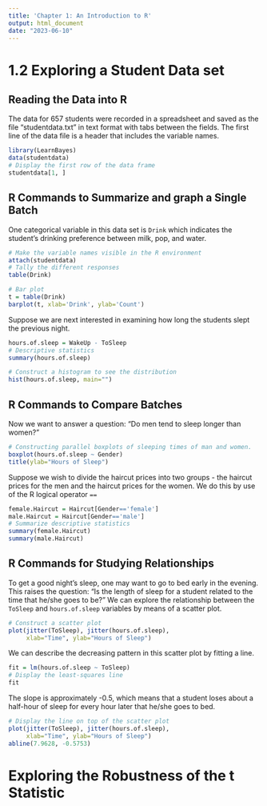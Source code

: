---
title: 'Chapter 1: An Introduction to R'
output: html_document
date: "2023-06-10"
---

# 1.2 Exploring a Student Data set

## Reading the Data into R

The data for 657 students were recorded in a spreadsheet and saved as the file "studentdata.txt" in text format with tabs between the fields. The first line of the data file is a header that includes the variable names.

```{r}
library(LearnBayes)
data(studentdata)
# Display the first row of the data frame 
studentdata[1, ]
```

## R Commands to Summarize and graph a Single Batch

One categorical variable in this data set is `Drink` which indicates the student's drinking preference between milk, pop, and water.

```{r}
# Make the variable names visible in the R environment
attach(studentdata)
# Tally the different responses 
table(Drink) 
```

```{r}
# Bar plot 
t = table(Drink) 
barplot(t, xlab='Drink', ylab='Count')
```

Suppose we are next interested in examining how long the students slept the previous night.

```{r}
hours.of.sleep = WakeUp - ToSleep 
# Descriptive statistics
summary(hours.of.sleep)
```

```{r}
# Construct a histogram to see the distribution
hist(hours.of.sleep, main="")
```

## R Commands to Compare Batches

Now we want to answer a question: "Do men tend to sleep longer than women?"

```{r}
# Constructing parallel boxplots of sleeping times of man and women.
boxplot(hours.of.sleep ~ Gender)
title(ylab="Hours of Sleep")
```

Suppose we wish to divide the haircut prices into two groups - the haircut prices for the men and the haircut prices for the women. We do this by use of the R logical operator `==`

```{r}
female.Haircut = Haircut[Gender=='female'] 
male.Haircut = Haircut[Gender=='male'] 
# Summarize descriptive statistics 
summary(female.Haircut) 
summary(male.Haircut) 
```

## R Commands for Studying Relationships

To get a good night's sleep, one may want to go to bed early in the evening. This raises the question: "Is the length of sleep for a student related to the time that he/she goes to be?" We can explore the relationship between the `ToSleep` and `hours.of.sleep` variables by means of a scatter plot.

```{r}
# Construct a scatter plot 
plot(jitter(ToSleep), jitter(hours.of.sleep),
     xlab="Time", ylab="Hours of Sleep")
```

We can describe the decreasing pattern in this scatter plot by fitting a line.

```{r}
fit = lm(hours.of.sleep ~ ToSleep)
# Display the least-squares line 
fit 
```

The slope is approximately -0.5, which means that a student loses about a half-hour of sleep for every hour later that he/she goes to bed.

```{r}
# Display the line on top of the scatter plot 
plot(jitter(ToSleep), jitter(hours.of.sleep),
     xlab="Time", ylab="Hours of Sleep")
abline(7.9628, -0.5753)
```

# Exploring the Robustness of the t Statistic
